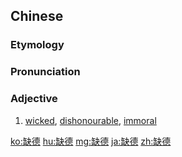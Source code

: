 ==Chinese==
{{zh-forms}}

===Etymology===
{{zh-compound|缺|德|to lack|morality}}

===Pronunciation===
{{zh-pron
|m=quēdé
|c=kyut3 dak1
|mn=qz:khoat-tiak/tw,xm,zz:khoat-tek
|cat=a
}}

===Adjective===
{{zh-adj}}

# [[wicked]], [[dishonourable]], [[immoral]]

[[ko:缺德]]
[[hu:缺德]]
[[mg:缺德]]
[[ja:缺德]]
[[zh:缺德]]